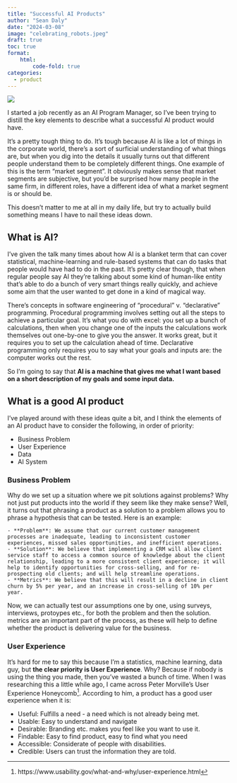 ```yaml
---
title: "Successful AI Products"
author: "Sean Daly"
date: "2024-03-08"
image: "celebrating_robots.jpeg"
draft: true
toc: true
format:
    html:
        code-fold: true
categories:
  - product
---
```


![](celebrating_robots.png){fig-align="center"}

I started a job recently as an AI Program Manager, so I've been trying to distill the key elements to describe what a successful AI product would have. 

It's a pretty tough thing to do. It's tough because AI is like a lot of things in the corporate world, there's a sort of surficial understanding of what things are, but when you dig into the details it usually turns out that different people understand them to be completely different things. One example of this is the term "market segment". It obviously makes sense that market segments are subjective, but you'd be surprised how many people in the same firm, in different roles, have a different idea of what a market segment is or should be.

This doesn't matter to me at all in my daily life, but try to actually build something means I have to nail these ideas down.

## What is AI?

I've given the talk many times about how AI is a blanket term that can cover statistical, machine-learning and rule-based systems that can do tasks that people would have had to do in the past. It's pretty clear though, that when regular people say AI they're talking about some kind of human-like entity that's able to do a bunch of very smart things really quickly, and achieve some aim that the user wanted to get done in a kind of magical way. 

There's concepts in software engineering of "procedural" v. "declarative" programming. Procedural programming involves setting out all the steps to achieve a particular goal. It's what you do with excel: you set up a bunch of calculations, then when you change one of the inputs the calculations work themselves out one-by-one to give you the answer. It works great, but it requires you to set up the calculation ahead of time. Declarative programming only requires you to say what your goals and inputs are: the computer works out the rest.

So I'm going to say that **AI is a machine that gives me what I want based on a short description of my goals and some input data.**

## What is a good AI product

I've played around with these ideas quite a bit, and I think the elements of an AI product have to consider the following, in order of priority:

- Business Problem
- User Experience
- Data
- AI System

### Business Problem

Why do we set up a situation where we pit solutions against problems? Why not just put products into the world if they seem like they make sense? Well, it turns out that phrasing a product as a solution to a problem allows you to phrase a hypothesis that can be tested. Here is an example:

    - **Problem**: We assume that our current customer management processes are inadequate, leading to inconsistent customer experiences, missed sales opportunities, and inefficient operations. 
    - **Solution**: We believe that implementing a CRM will allow client service staff to access a common source of knowledge about the client relationship, leading to a more consistent client experience; it will help to identify opportunities for cross-selling, and for re-prospecting old clients; and will help streamline operations.
    - **Metrics**: We believe that this will result in a decline in client churn by 5% per year, and an increase in cross-selling of 10% per year.

Now, we can actually test our assumptions one by one, using surveys, interviews, protoypes etc., for both the problem and then the solution. metrics are an important part of the process, as these will help to define whether the product is delivering value for the business.

<!-- Most decently large organizations will have some kind of process that uses business cases for project approval. The purpose of a business case is quite logical: to spell out the benefits of a project and how it will outweigh the costs. As a process, starting ab initio, it makes sense as a way to think about a project. I have come to see relying on them for project approval to be problematic though, for example^[Please note that I am in favor of CRMs when they are part of a broader strategic plan to use the data they aggregate for analytics, marketing etc.!]:

- They are often a means to justify a solution, e.g. "implementing a CRM will solve our problem of having no CRM".
- Impacts to revenue and expenses are impossible to estimate. Especially when businesses don't know how much a specific task generates or costs. How do you answer a question like "how much of our revenue is due to post meeting note-taking and note sharing, and how much does making and sharing notes cost us".
- The loop is never closed after a project is complete. Did the project generate revenue or cut expenses? Was that 5% growth in revenue due to a new CRM or did the sales team work harder? If the sales team hires more office admin staff to enter data into the CRM, is that expense considered?

The way forward instead, I think, is to follow a lean innovation methodology. It's not perfect, but I like the Lean Innovation Guide by David Griesbach. He lays out a fairly simple scheme:

![](lean innovation process.png){fig-align="center"}

In many ways, this does in face follow the ideals of the business case, but instead of making approval of a project dependent on a fully planned project, you build prototypes and iterate on the product to let it speak for itself. If the product makes sense, people will let you know: they will literally call you and ask you how it's going.

Following a lean product development cycle with prototyping to prove out value in the organization is also a way of managing the risk of innovation th

![](evolutionary risk management.png){fig-align="center"} -->

### User Experience

It's hard for me to say this because I'm a statistics, machine learning, data guy, but **the clear priority is User Experience**. Why? Because if nobody is using the thing you made, then you've wasted a bunch of time. When I was researching this a little while ago, I came across Peter Morville's User Experience Honeycomb^[https://www.usability.gov/what-and-why/user-experience.html]. According to him, a product has a good user experience when it is:

- Useful: Fulfills a need - a need which is not already being met.
- Usable: Easy to understand and navigate
- Desirable: Branding etc. makes you feel like you want to use it.
- Findable: Easy to find product, easy to find what you need
- Accessible: Considerate of people with disabilities.
- Credible: Users can trust the information they are told.

